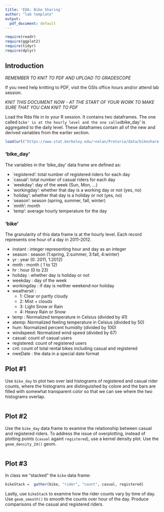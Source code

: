 ```yaml
---
title: 'EDA: Bike Sharing'
author: "lab template"
output:
  pdf_document: default
---
```


```r
require(readr)
require(ggplot2)
require(tidyr)
require(dplyr)
```


## Introduction

*REMEMBER TO KNIT TO PDF AND UPLOAD TO GRADESCOPE*

If you need help knitting to PDF, visit the GSIs office hours and/or attend lab session. 

*KNIT THIS DOCUMENT NOW - AT THE START OF YOUR WORK TO MAKE SURE THAT YOU CAN KNIT TO PDF*

Load the Rda file in to your R session.
It contains two dataframes. The one called `bike' is at the hourly level and the one called `bike_day' is aggregated to the daily level. 
These dataframes contain all of the new and derived variables from the earlier section.

```r
load(url("https://www.stat.berkeley.edu/~nolan/Pretoria/data/bikeshare.rda"))
```


### 'bike_day'

The variables in the 'bike_day' data frame are defined as:

* `registered': total number of registered riders for each day
* `casual': total number of casual riders for each day
* `weekday': day of the week (Sun, Mon, ...) 
* `workingday': whether that day is a working day or not (yes, no)
* `holiday': whether that day is a holiday or not (yes, no)
* `season': season (spring, summer, fall, winter)
* `mnth': month
* `temp': average hourly temperature for the day

  
### 'bike'

The granularity of this data frame is at the hourly level.
Each record represents one hour of a day in 2011-2012.

  - instant : integer representing hour and day as an integer
  - season : season (1:spring, 2:summer, 3:fall, 4:winter)
  - yr : year (0: 2011, 1:2012)
  - mnth : month ( 1 to 12)
  - hr : hour (0 to 23)
  - holiday : whether day is holiday or not
  - weekday : day of the week
  - workingday : if day is neither weekend nor holiday
  - weathersit : 
      - 1: Clear or partly cloudy 
      - 2: Mist + clouds
      - 3: Light Snow or Rain
      - 4: Heavy Rain or Snow
  - temp : Normalized temperature in Celsius (divided by 41)
  - atemp: Normalized feeling temperature in Celsius (divided by 50)
  - hum: Normalized percent humidity (divided by 100)
  - windspeed: Normalized wind speed (divided by 67)
  - casual: count of casual users
  - registered: count of registered users
  - cnt: count of total rental bikes including casual and registered
  - nweDate : the data in a special date format
  


## Plot #1

Use `bike_day` to plot two over laid histograms of registered and casual rider counts, where the histograms are distinguished by colore and the bars are filled with somewhat transparent color
so that we can see where the two histograms overlap.  

```r


```


## Plot #2

Use the `bike_day` data frame to examine the relationship between casual and 
registered riders.
To address the issue of overplotting, instead of plotting points (`casual` againt `registered`),
use a kernel density plot. Use the  `geom_density_2d()` geom.

```r


```



## Plot #3

In class we "stacked" the `bike` data frame:

```r
bikeStack =  gather(bike, "rider", "count", casual, registered)
```



Lastly, use `bikeStack` to examine how the rider counts vary by time of day.
Use `geom_smooth()` to smooth the counts over hour of the day.
Produce comparisons of the casual and registered riders.

```r


```

